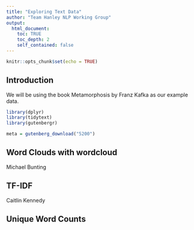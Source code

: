 ```yaml
---
title: "Exploring Text Data"
author: "Team Hanley NLP Working Group"
output:
  html_document:
    toc: TRUE
    toc_depth: 2
    self_contained: false
---
```


```r
knitr::opts_chunk$set(echo = TRUE)
```

## Introduction

We will be using the book Metamorphosis by Franz Kafka as our example data. 

```r

library(dplyr)
library(tidytext)
library(gutenbergr)

meta = gutenberg_download("5200")

```
## Word Clouds with wordcloud

Michael Bunting

## TF-IDF

Caitlin Kennedy

## Unique Word Counts


